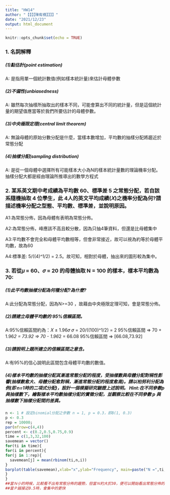 ```yaml
---
title: "HW14"
author: "【【【【陳宥橋】】】】"
date: "2021/12/23"
output: html_document
---
```


```r
knitr::opts_chunk$set(echo = TRUE)
```

### 1. 名詞解釋

##### (1)點估計(point estimation)
A: 是指用單一個統計數值(例如樣本統計量)來估計母體參數

##### (2)不偏性(unbiasedness)
A: 雖然每次抽樣所抽取出的樣本不同，可能會算出不同的統計量，但是這個統計量的期望值應當等於我們所要估計的母體參數。

##### (3)中央極限定理(central limit theorem)
A: 無論母體的原始分數分配是什麼，當樣本數增加，平均數的抽樣分配將趨近於常態分配

##### (4)抽樣分配(sampling distribution)
A: 是從一個母體中選擇所有可能樣本大小為N的樣本統計量數的理論機率分配。抽樣分配大都是經由理論所推導出的數學方程式

### 2. 某系英文期中考成績為平均數 60、標準差 5 之常態分配，若自該系隨機抽取 4 位學生，此 4人的英文平均成績(𝑋)之機率分配為何?請描述機率分配之型態、平均數、標準差，並說明原因。

A1:為常態分佈，因為母體有表明為常態分佈。

A2:為常態分佈，峰應該不高且較分散，因為只抽4筆資料，但還是比母體集中

A3:平均數不會完全和母體平均數相等，但會非常接近，故可以視為約等於母體平均數，故為60

A4:標準差: 5/((4)^1/2) = 2.5。故可知，相對於母體，抽出來的圖形較為集中。

### 3. 若從𝜇 = 60、𝜎 = 20 的母體抽取 N = 100 的樣本，樣本平均數為 70:

##### (1)此平均數抽樣分配為何種分配?為什麼?
A:此分配為常態分配，因為N>=30 ，故藉由中央極限定理可知，會是常態分佈。

##### (2)請建立母體平均數的 95%信賴區間。
A:95%信賴區間約為：𝑋 ± 1.96𝜎 
𝜎 = 20/((100)^1/2) = 2
95%信賴區間 => 70 + 1.96*2 = 73.92 => 70 - 1.96*2 = 66.08
95%信賴區間 => [66.08,73.92]


##### (3)請說明上題所建立的信賴區間之意含。
A:有95%的信心說明此區間包含母體平均數的數值。


##### (4)樣本平均數的抽樣分配其漸進常態分配的程度，受抽樣數與母體分配對稱性影響(抽樣數愈大、母體分配愈對稱，漸進常態分配的程度愈高)。請以柏努利分配為例(即 n=1時的二項式分配)，設計一個模擬研究驗證上述說明。 Hint:在不同參數p與抽樣數下，繪製樣本平均數抽樣分配的實徵分配，並觀察比較在不同參數 p 與抽樣數下抽樣分配間的差異。
```r
n <- 1 # 設定binomial分配之參數 n = 1, p = 0.3，即B(1, 0.3)
p <- 0.3
rep = 10000;
par(mfrow=c(4,4))
percent <- c(0.2,0.5,0.75,0.9)
time = c(1,3,32,100)
savemean = vector()
for(ti in time){
for(i in percent){
for(j in 1:rep){
  savemean[j] = mean(rbinom(ti,n,i))
}
barplot(table(savemean),xlab="x",ylab="Frequency", main=paste("N =",ti,"P=",i,rep=""))
}
}
##當Ｎ小的時候，比較看不出有常態分佈的趨勢，但當Ｎ約大於30，便可以開始看出常態分佈的樣字
##當Ｐ越接近0.5時，會集中的更快
```

